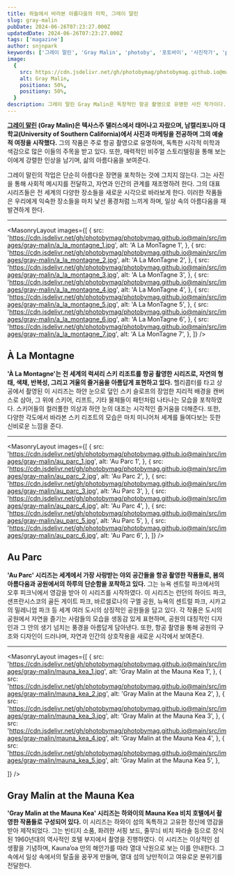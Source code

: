 ```yaml
---
title: 하늘에서 바라본 아름다움의 미학, 그레이 말린
slug: gray-malin
pubDate: 2024-06-26T07:23:27.000Z
updatedDate: 2024-06-26T07:23:27.000Z
tags: ['magazine']
author: snjnpark
keywords: ['그레이 말린', 'Gray Malin', 'photoby', '포토바이', '사진작가', 'photography']
image:
  {
    src: https://cdn.jsdelivr.net/gh/photobymag/photobymag.github.io@main/src/images/gray-malin/au_parc_1.jpg,
    alt: Gray Malin,
    positionx: 50%,
    positiony: 50%,
  }
description: 그레이 말린 Gray Malin은 독창적인 항공 촬영으로 유명한 사진 작가이다. 그의 대표작인 "À La Montagne", "Au Parc", "Gray Malin at the Mauna Kea" 시리즈는 각각 스키 리조트, 도시 공원, 하와이 해변을 아름답고 독특한 시각으로 담아내며 자연과 일상의 아름다움을 재발견하게 한다.
---
```


**[그레이 말린](https://www.graymalin.com/?utm_source=referral&utm_medium=website&utm_campign=photoby_xyz) (Gray Malin)은 텍사스주 댈러스에서 태어나고 자랐으며, 남캘리포니아 대학교(University of Southern California)에서 사진과 마케팅을 전공하며 그의 예술적 여정을 시작했다.**
그의 작품은 주로 항공 촬영으로 유명하며, 독특한 시각적 미학과 색감으로 많은 이들의 주목을 받고 있다.
또한, 매력적인 비주얼 스토리텔링을 통해 보는 이에게 강렬한 인상을 남기며, 삶의 아름다움을 보여준다.

그레이 말린의 작업은 단순히 아름다운 장면을 포착하는 것에 그치지 않는다. 
그는 사진을 통해 사회적 메시지를 전달하고, 자연과 인간의 관계를 재조명하려 한다. 
그의 대표 시리즈들은 전 세계의 다양한 장소들을 새로운 시각으로 바라보게 한다. 
이러한 작품들은 우리에게 익숙한 장소들을 마치 낯선 풍경처럼 느끼게 하며, 일상 속의 아름다움을 재발견하게 한다.

---


<MasonryLayout
  images={[
    {
      src: 'https://cdn.jsdelivr.net/gh/photobymag/photobymag.github.io@main/src/images/gray-malin/a_la_montagne_1.jpg',
      alt: 'A La MonTagne 1',
    },
    {
      src: 'https://cdn.jsdelivr.net/gh/photobymag/photobymag.github.io@main/src/images/gray-malin/a_la_montagne_2.jpg',
      alt: 'A La MonTagne 2',
    },
    {
      src: 'https://cdn.jsdelivr.net/gh/photobymag/photobymag.github.io@main/src/images/gray-malin/a_la_montagne_3.jpg',
      alt: 'A La MonTagne 3',
    },
    {
      src: 'https://cdn.jsdelivr.net/gh/photobymag/photobymag.github.io@main/src/images/gray-malin/a_la_montagne_4.jpg',
      alt: 'A La MonTagne 4',
    },
    {
      src: 'https://cdn.jsdelivr.net/gh/photobymag/photobymag.github.io@main/src/images/gray-malin/a_la_montagne_5.jpg',
      alt: 'A La MonTagne 5',
    },
    {
      src: 'https://cdn.jsdelivr.net/gh/photobymag/photobymag.github.io@main/src/images/gray-malin/a_la_montagne_6.jpg',
      alt: 'A La MonTagne 6',
    },
    {
      src: 'https://cdn.jsdelivr.net/gh/photobymag/photobymag.github.io@main/src/images/gray-malin/a_la_montagne_7.jpg',
      alt: 'A La MonTagne 7',
    },
  ]}
/>

## À La Montagne  

**'À La Montagne'는 전 세계의 럭셔리 스키 리조트를 항공 촬영한 시리즈로, 자연의 형태, 색채, 반복성, 그리고 겨울의 즐거움을 아름답게 표현하고 있다.**
헬리콥터를 타고 상공에서 촬영된 이 시리즈는 하얀 눈으로 덮인 스키 슬로프의 장엄한 지리적 배경을 캔버스로 삼아, 그 위에 스키어, 리프트, 기타 물체들이 패턴처럼 나타나는 모습을 포착하였다.
스키어들의 컬러풀한 의상과 하얀 눈의 대조는 시각적인 즐거움을 더해준다. 
또한, 다양한 각도에서 바라본 스키 리조트의 모습은 마치 미니어처 세계를 들여다보는 듯한 신비로운 느낌을 준다.

---

<MasonryLayout
  images={[
    {
      src: 'https://cdn.jsdelivr.net/gh/photobymag/photobymag.github.io@main/src/images/gray-malin/au_parc_1.jpg',
      alt: 'Au Parc 1',
    },
    {
      src: 'https://cdn.jsdelivr.net/gh/photobymag/photobymag.github.io@main/src/images/gray-malin/au_parc_2.jpg',
      alt: 'Au Parc 2',
    },
    {
      src: 'https://cdn.jsdelivr.net/gh/photobymag/photobymag.github.io@main/src/images/gray-malin/au_parc_3.jpg',
      alt: 'Au Parc 3',
    },
    {
      src: 'https://cdn.jsdelivr.net/gh/photobymag/photobymag.github.io@main/src/images/gray-malin/au_parc_4.jpg',
      alt: 'Au Parc 4',
    },
    {
      src: 'https://cdn.jsdelivr.net/gh/photobymag/photobymag.github.io@main/src/images/gray-malin/au_parc_5.jpg',
      alt: 'Au Parc 5',
    },
    {
      src: 'https://cdn.jsdelivr.net/gh/photobymag/photobymag.github.io@main/src/images/gray-malin/au_parc_6.jpg',
      alt: 'Au Parc 6',
    },
  ]}
/>


## Au Parc

**'Au Parc' 시리즈는 세계에서 가장 사랑받는 야외 공간들을 항공 촬영한 작품들로, 봄의 아름다움과 공원에서의 하루의 단순함을 포착하고 있다.**
그는 뉴욕 센트럴 파크에서의 오후 피크닉에서 영감을 받아 이 시리즈를 시작하였다.
이 시리즈는 런던의 하이드 파크, 샌프란시스코의 골든 게이트 파크, 바르셀로나의 구엘 공원, 뉴욕의 센트럴 파크, 시카고의 밀레니엄 파크 등 세계 여러 도시의 상징적인 공원들을 담고 있다.
각 작품은 도시의 공원에서 자연을 즐기는 사람들의 모습을 생동감 있게 표현하며, 공원의 대칭적인 디자인과 그 안의 생기 넘치는 풍경을 아름답게 담아낸다. 
또한, 항공 촬영을 통해 공원의 구조와 디자인이 드러나며, 자연과 인간의 상호작용을 새로운 시각에서 보여준다.

---

<MasonryLayout
  images={[
    {
      src: 'https://cdn.jsdelivr.net/gh/photobymag/photobymag.github.io@main/src/images/gray-malin/mauna_kea_1.jpg',
      alt: 'Gray Malin at the Mauna Kea 1',
    },
    {
      src: 'https://cdn.jsdelivr.net/gh/photobymag/photobymag.github.io@main/src/images/gray-malin/mauna_kea_2.jpg',
      alt: 'Gray Malin at the Mauna Kea 2',
    },
    {
      src: 'https://cdn.jsdelivr.net/gh/photobymag/photobymag.github.io@main/src/images/gray-malin/mauna_kea_3.jpg',
      alt: 'Gray Malin at the Mauna Kea 3',
    },
    {
      src: 'https://cdn.jsdelivr.net/gh/photobymag/photobymag.github.io@main/src/images/gray-malin/mauna_kea_4.jpg',
      alt: 'Gray Malin at the Mauna Kea 4',
    },
    {
      src: 'https://cdn.jsdelivr.net/gh/photobymag/photobymag.github.io@main/src/images/gray-malin/mauna_kea_5.jpg',
      alt: 'Gray Malin at the Mauna Kea 5',
    },

  ]}
/>

## Gray Malin at the Mauna Kea

**'Gray Malin at the Mauna Kea' 시리즈는 하와이의 Mauna Kea 비치 호텔에서 촬영한 작품들로 구성되어 있다.**
이 시리즈는 하와이 섬의 독특하고 고유한 정신에 영감을 받아 제작되었다. 
그는 빈티지 소품, 화려한 서핑 보드, 줄무늬 비치 파라솔 등으로 장식된 1960년대의 역사적인 호텔 부지에서 촬영을 진행하였다. 
이 시리즈는 이상적인 섬 생활을 기념하며, Kauna’oa 만의 해안가를 따라 열대 낙원으로 보는 이를 안내한다. 
그 속에서 일상 속에서의 탈출을 꿈꾸게 만들며, 열대 섬의 낭만적이고 여유로운 분위기를 전달한다.